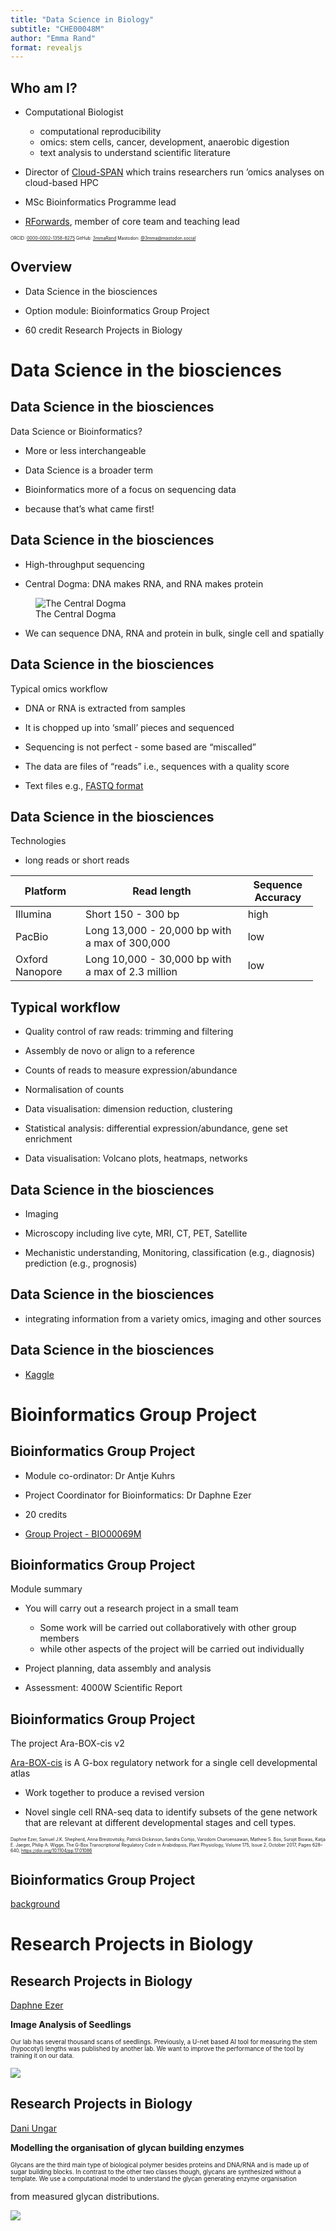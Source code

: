 ```yaml
---
title: "Data Science in Biology"
subtitle: "CHE00048M"
author: "Emma Rand"
format: revealjs
---
```


## Who am I?

-   Computational Biologist

    -   computational reproducibility
    -   omics: stem cells, cancer, development, anaerobic digestion
    -   text analysis to understand scientific literature

-   Director of [Cloud-SPAN](https://cloud-span.york.ac.uk/) which
    trains researchers run 'omics analyses on cloud-based HPC

-   MSc Bioinformatics Programme lead

-   [RForwards](https://forwards.github.io/), member of core team and
    teaching lead

::: {style="font-size: 50%;"}
ORCID: [0000-0002-1358-8275](https://orcid.org/0000-0002-1358-8275)
GitHub: [3mmaRand](https://github.com/3mmaRand) Mastodon:
[\@3mma\@mastodon.social](https://mastodon.social/deck/@3mma)
:::

## Overview

-   Data Science in the biosciences

-   Option module: Bioinformatics Group Project

-   60 credit Research Projects in Biology

# Data Science in the biosciences

## Data Science in the biosciences

Data Science or Bioinformatics?

::: incremental
-   More or less interchangeable

-   Data Science is a broader term

-   Bioinformatics more of a focus on sequencing data

-   because that's what came first!
:::

## Data Science in the biosciences

-   High-throughput sequencing

-   Central Dogma: DNA makes RNA, and RNA makes protein

![The Central
Dogma](images/central-dogma.png){fig-alt="DNA is transcribed to RNA which is translated to proteins"}

-   We can sequence DNA, RNA and protein in bulk, single cell and
    spatially

## Data Science in the biosciences

Typical omics workflow

::: incremental
-   DNA or RNA is extracted from samples

-   It is chopped up into 'small' pieces and sequenced

-   Sequencing is not perfect - some based are "miscalled"

-   The data are files of "reads" i.e., sequences with a quality score

-   Text files e.g., [FASTQ
    format](https://en.wikipedia.org/wiki/FASTQ_format)
:::

## Data Science in the biosciences

Technologies

-   long reads or short reads

::: {style="font-size: 70%;"}
+---------------+------------------------------------+---------------+
| Platform      | Read length                        | Sequence      |
|               |                                    | Accuracy      |
+===============+====================================+===============+
| Illumina      | Short 150 - 300 bp                 | high          |
+---------------+------------------------------------+---------------+
| PacBio        | Long 13,000 - 20,000 bp with a max | low           |
|               | of 300,000                         |               |
+---------------+------------------------------------+---------------+
| Oxford        | Long 10,000 - 30,000 bp with a max | low           |
| Nanopore      | of 2.3 million                     |               |
+---------------+------------------------------------+---------------+
:::

## Typical workflow

::: incremental
-   Quality control of raw reads: trimming and filtering

-   Assembly de novo or align to a reference

-   Counts of reads to measure expression/abundance

-   Normalisation of counts

-   Data visualisation: dimension reduction, clustering

-   Statistical analysis: differential expression/abundance, gene set
    enrichment

-   Data visualisation: Volcano plots, heatmaps, networks
:::

## Data Science in the biosciences

-   Imaging

-   Microscopy including live cyte, MRI, CT, PET, Satellite

-   Mechanistic understanding, Monitoring, classification (e.g.,
    diagnosis) prediction (e.g., prognosis)

## Data Science in the biosciences

-   integrating information from a variety omics, imaging and other
    sources

## Data Science in the biosciences

-   [Kaggle](https://www.kaggle.com/)

# Bioinformatics Group Project

## Bioinformatics Group Project

-   Module co-ordinator: Dr Antje Kuhrs

-   Project Coordinator for Bioinformatics: Dr Daphne Ezer

-   20 credits

-   [Group Project -
    BIO00069M](https://www.york.ac.uk/students/studying/manage/programmes/module-catalogue/module/BIO00069M/latest)

## Bioinformatics Group Project

Module summary

-   You will carry out a research project in a small team

    -   Some work will be carried out collaboratively with other group
        members
    -   while other aspects of the project will be carried out
        individually

-   Project planning, data assembly and analysis

-   Assessment: 4000W Scientific Report

## Bioinformatics Group Project

The project Ara-BOX-cis v2

[Ara-BOX-cis](https://araboxcis.org/) is A G-box regulatory network for
a single cell developmental atlas

-   Work together to produce a revised version

-   Novel single cell RNA-seq data to identify subsets of the gene
    network that are relevant at different developmental stages and cell
    types.

::: {style="font-size: 50%;"}
Daphne Ezer, Samuel J.K. Shepherd, Anna Brestovitsky, Patrick Dickinson,
Sandra Cortijo, Varodom Charoensawan, Mathew S. Box, Surojit Biswas,
Katja E. Jaeger, Philip A. Wigge, The G-Box Transcriptional Regulatory
Code in Arabidopsis, Plant Physiology, Volume 175, Issue 2, October
2017, Pages 628–640, <https://doi.org/10.1104/pp.17.01086>
:::

## Bioinformatics Group Project

[background](biology-gp-proj.pdf)

# Research Projects in Biology

## Research Projects in Biology


[Daphne Ezer](https://www.york.ac.uk/biology/our-staff/ezerdaphne/) 
                    
**Image Analysis of Seedlings**

::: {style="font-size: 70%;"}
Our lab has several thousand scans of seedlings.  Previously, a U-net based AI tool for measuring the stem (hypocotyl) lengths was published by another lab. We want to improve the performance of the tool by training it on our data.
:::
                    
![](images/daphne-ezer.jpg) 

## Research Projects in Biology


[Dani Ungar](https://www.york.ac.uk/biology/people/daniel-ungar/) 

**Modelling the organisation of glycan building enzymes**                 

::: {style="font-size: 70%;"}
Glycans are the third main type of biological polymer besides proteins and DNA/RNA and is made up of sugar building blocks. In contrast to the other two classes though, glycans are synthesized without a template. We use a computational model to understand the glycan generating enzyme organisation 
:::
from measured glycan distributions.
                    
![](images/daniel-ungar.jpg) 


